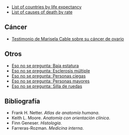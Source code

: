 {{header|1=Medicina}}

* [https://en.wikipedia.org/wiki/List_of_countries_by_life_expectancy List of countries by life expectancy]
* [https://en.wikipedia.org/wiki/List_of_causes_of_death_by_rate List of causes of death by rate]

== Cáncer ==

* [https://www.youtube.com/user/cabichito/videos Testimonio de Marisela Cable sobre su cáncer de ovario]

== Otros ==

* [https://www.youtube.com/watch?v=ueuEd4oqmeg Eso no se pregunta: Baja estatura]
* [https://www.youtube.com/watch?v=BApoyHcbdls Eso no se pregunta: Esclerosis múltiple]
* [https://www.youtube.com/watch?v=uVmsRQ35Rvk Eso no se pregunta: Personas ciegas]
* [https://www.youtube.com/watch?v=z7zTEHHkX4Y Eso no se pregunta: Personas mayores]
* [https://www.youtube.com/watch?v=zamlVV1UvZ8 Eso no se pregunta: Silla de ruedas]
<!--

https://www.youtube.com/channel/UCvFroKGvBjvALxCTFzZXL5w/videos

-->

== Bibliografía ==

* Frank H. Netter. ''Atlas de anatomía humana''.
* Keith L. Moore. ''Anatomía con orientación clínica''.
* Finn Geneser. ''Histología''.
* Farreras-Rozman. ''Medicina interna''.

{{ramas del saber}}
{{footer}}
